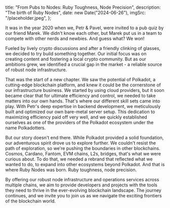 
  title: "From Pubs to Nodes: Ruby Toughness, Node Precision",
  description: "The birth of Ruby Nodes",
  date: new Date("2024-06-26"),
  imgSrc: "/placeholder.jpeg",
};

It was in the year 2020 when we, Petr & Pavel, were invited to a pub quiz by our friend Marek. We didn't know each other, but Marek put us in a team to compete with other nerds and newbies. And guess what? We won! 

Fueled by lively crypto discussions and after a friendly clinking of glasses, we decided to try build something together. Our initial focus was on creating content and fostering a local crypto community. But as our ambitions grew, we identified a crucial gap in the market - a reliable source of robust node infrastructure. 

That was the start of a new chapter. We saw the potential of Polkadot, a cutting-edge blockchain platform, and knew it could be the cornerstone of our infrastructure business. We started by using cloud providers, but it soon became clear that for ultimate efficiency and control, we needed to take matters into our own hands. That's where our different skill sets came into play. With Petr's deep expertise in backend development, we meticulously built and optimized our own bare-metal server setup. This dedication to maximizing efficiency paid off very well, and we quickly established ourselves as one of the providers of the Polkadot ecosystem under the name Polkadotters.

But our story doesn't end there. While Polkadot provided a solid foundation, our adventurous spirit drove us to explore further. We couldn't resist the path of exploration, so we're pushing the boundaries in other blockchains. Cosmos, Cardano, Fantom, EVM chains, L2s, bridges, that's what we were curious about. To do that, we needed a rebrand that reflected what we wanted to do, to expand into other ecosystems beyond Polkadot. And that is where Ruby Nodes was born. Ruby toughness, node precision.

By offering our robust node infrastructure and operations services across multiple chains, we aim to provide developers and projects with the tools they need to thrive in the ever-evolving blockchain landscape. The journey continues, and we invite you to join us as we navigate the exciting frontiers of the blockchain world.
